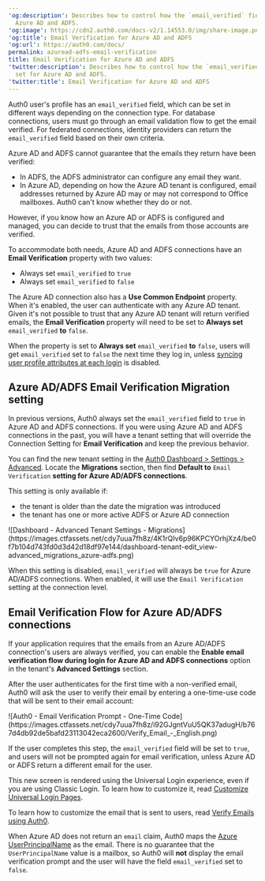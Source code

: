 ---
'og:description': Describes how to control how the `email_verified` field is set for
  Azure AD and ADFS.
'og:image': https://cdn2.auth0.com/docs-v2/1.14553.0/img/share-image.png
'og:title': Email Verification for Azure AD and ADFS
'og:url': https://auth0.com/docs/
permalink: azuread-adfs-email-verification
title: Email Verification for Azure AD and ADFS
'twitter:description': Describes how to control how the `email_verified` field is
  set for Azure AD and ADFS.
'twitter:title': Email Verification for Azure AD and ADFS
---
Auth0 user's profile has an `email_verified` field, which can be set in different ways depending on the connection type. For database connections, users must go through an email validation flow to get the email verified. For federated connections, <Tooltip tip="Identity Provider (IdP): Service that stores and manages digital identities." cta="View Glossary" href="/docs/glossary?term=identity+providers">identity providers</Tooltip> can return the `email_verified` field based on their own criteria.

Azure AD and ADFS cannot guarantee that the emails they return have been verified:

* In ADFS, the ADFS administrator can configure any email they want.
* In Azure AD, depending on how the Azure AD tenant is configured, email addresses returned by Azure AD may or may not correspond to Office mailboxes. Auth0 can't know whether they do or not.

However, if you know how an Azure AD or ADFS is configured and managed, you can decide to trust that the emails from those accounts are verified.

To accommodate both needs, Azure AD and ADFS connections have an **Email Verification** property with two values:

* Always set `email_verified` to `true`
* Always set `email_verified` to `false`

The Azure AD connection also has a **Use Common Endpoint** property. When it's enabled, the user can authenticate with any Azure AD tenant. Given it's not possible to trust that any Azure AD tenant will return verified emails, the **Email Verification** property will need to be set to **Always set** `email_verified` **to** `false`.

When the property is set to **Always set** `email_verified` **to** `false`, users will get `email_verified` set to `false` the next time they log in, unless [syncing user profile attributes at each login](/docs/manage-users/user-accounts/user-profiles/configure-connection-sync-with-auth0) is disabled.

## Azure AD/ADFS Email Verification Migration setting

In previous versions, Auth0 always set the `email_verified` field to `true` in Azure AD and ADFS connections. If you were using Azure AD and ADFS connections in the past, you will have a tenant setting that will override the Connection Setting for **Email Verification** and keep the previous behavior.

You can find the new tenant setting in the [Auth0 Dashboard > Settings > Advanced](https://manage.auth0.com/#/tenant/advanced). Locate the **Migrations** section, then find **Default to** `Email Verification` **setting for Azure AD/ADFS connections**.

<Callout icon="file-lines" color="#0EA5E9" iconType="regular">

This setting is only available if:

* the tenant is older than the date the migration was introduced
* the tenant has one or more active ADFS or Azure AD connection

</Callout>

<Frame>![Dashboard - Advanced Tenant Settings - Migrations](https://images.ctfassets.net/cdy7uua7fh8z/4K1rQIv6p96KPCYOrhjXz4/be0f7b104d743fd0d3d42d18df97e144/dashboard-tenant-edit_view-advanced_migrations_azure-adfs.png)</Frame>

When this setting is disabled, `email_verified` will always be `true` for Azure AD/ADFS connections. When enabled, it will use the `Email Verification` setting at the connection level.

## Email Verification Flow for Azure AD/ADFS connections

If your application requires that the emails from an Azure AD/ADFS connection's users are always verified, you can enable the **Enable email verification flow during login for Azure AD and ADFS connections** option in the tenant's **Advanced Settings** section.

After the user authenticates for the first time with a non-verified email, Auth0 will ask the user to verify their email by entering a one-time-use code that will be sent to their email account:

<Frame>![Auth0 - Email Verification Prompt - One-Time Code](https://images.ctfassets.net/cdy7uua7fh8z/i92GJgntVuU5QK37adugH/b767d4db92de5bafd23113042eca2600/Verify_Email_-_English.png)</Frame>

If the user completes this step, the `email_verified` field will be set to `true`, and users will not be prompted again for email verification, unless Azure AD or ADFS return a different email for the user.

This new screen is rendered using the <Tooltip tip="Universal Login: Your application redirects to Universal Login, hosted on Auth0's Authorization Server, to verify a user's identity." cta="View Glossary" href="/docs/glossary?term=Universal+Login">Universal Login</Tooltip> experience, even if you are using Classic Login. To learn how to customize it, read [Customize Universal Login Pages](/docs/customize/login-pages/universal-login/customize-templates).

To learn how to customize the email that is sent to users, read [Verify Emails using Auth0](/docs/manage-users/user-accounts/verify-emails).

<Warning>

When Azure AD does not return an `email` claim, Auth0 maps the [Azure UserPrincipalName](https://docs.microsoft.com/en-us/azure/active-directory/hybrid/plan-connect-userprincipalname) as the email. There is no guarantee that the `UserPrincipalName` value is a mailbox, so Auth0 will **not** display the email verification prompt and the user will have the field `email_verified` set to `false`.

</Warning>